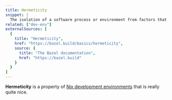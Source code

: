 ```yaml
---
title: Hermeticity
snippet: |
  The isolation of a software process or environment from factors that would hinder its predictable functioning
related: ["dev-env"]
externalSources: [
  {
    title: "Hermeticity",
    href: "https://bazel.build/basics/hermeticity",
    source: {
      title: "The Bazel documentation",
      href: "https://bazel.build"
    }
  }
]
---
```


**Hermeticity** is a property of [Nix development environments][dev] that is really quite nice.

[dev]: /concepts/dev-env
